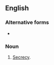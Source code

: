 ==English==

===Alternative forms===
* {{l|en|skugry}}

===Noun===
{{en-noun|-}}

# {{label|en|archaic}} [[secrecy|Secrecy]].
